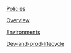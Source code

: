 [Policies](Model-Governance/Policies)

[Overview](Model-Governance/Overview)

[Environments](Model-Governance/Environments)

[Dev-and-prod-lifecycle](Model-Governance/Dev-and-prod-lifecycle)